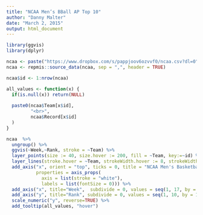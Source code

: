 ```yaml
---
title: "NCAA Men’s BBall AP Top 10"
author: "Danny Malter"
date: "March 2, 2015"
output: html_document
---
```



```r
library(ggvis)
library(dplyr)

ncaa <- paste("https://www.dropbox.com/s/pappjoov6ozvvf0/ncaa.csv?dl=0")
ncaa <- repmis::source_data(ncaa, sep = ",", header = TRUE)
```


```r
ncaa$id <- 1:nrow(ncaa)

all_values <- function(x) {
  if(is.null(x)) return(NULL)
  
  paste0(ncaa$Team[x$id],            
         "<br>",
         ncaa$Record[x$id]
  )
}
```


```r
ncaa  %>%
  ungroup() %>%
  ggvis(~Week,~Rank, stroke = ~Team) %>%
  layer_points(size := 40, size.hover := 200, fill = ~Team, key:=~id) %>%
  layer_lines(stroke.hover = ~Team, strokeWidth.hover := 8, strokeWidth := 1) %>%
  add_axis("x", orient = "top", ticks = 0, title = "NCAA Men's Basketball AP Top 10",
           properties = axis_props(
             axis = list(stroke = "white"),
             labels = list(fontSize = 0))) %>%
  add_axis("x", title="Week",  subdivide = 0, values = seq(1, 17, by = 1), format="####") %>%
  add_axis("y", title="Rank", subdivide = 0, values = seq(1, 10, by = 1), format='####') %>%
  scale_numeric("y", reverse=TRUE) %>%
  add_tooltip(all_values, "hover")
```